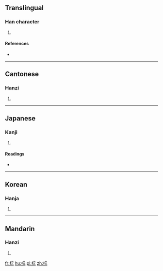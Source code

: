 ==Translingual==

===Han character===
{{Han char|rn=75|rad=木|as=04|sn=8|four=4191<sub>1</sub>|canj=木一一山 (DMMU)|ids=⿰[[木]][[元]]}}

# {{defn|Han|sort=木04}}

====References====
* {{Han ref|kx=0513.050|dkj=14493|dj=0899.030|hdz=21164.030|uh=676C|ud=26476|bh=CCD4|bd=52436}}

----

==Cantonese==

===Hanzi===
{{yue-hanzi|jyut=[[jyun4]], [[laam2]], [[laam5]]|y=yun4, laam2, laam5}}

# {{defn|lang=yue|sort=木04}}

----

==Japanese==

===Kanji===
{{ja-kanji|grade=|rs=木04}}

# {{defn|lang=ja|sort=木04}}

====Readings====
* {{ja-readings|on=[[げん]] (gen), [[がん]] (gan)|kun=[[ふじもどき]] (fujimodoki)}}

----

==Korean==

===Hanja===
{{ko-hanja|hangeul=원|eumhun=|rv=won|mr=wŏn|y=wen}}

# {{defn|lang=ko|sort=木04}}

----

==Mandarin==

===Hanzi===
{{cmn-hanzi|pin=[[yuán]] ([[yuan2]])|wg=yüan<sup>2</sup>}}

# {{defn|lang=cmn|sort=木04}}

[[fr:杬]]
[[hu:杬]]
[[pl:杬]]
[[zh:杬]]